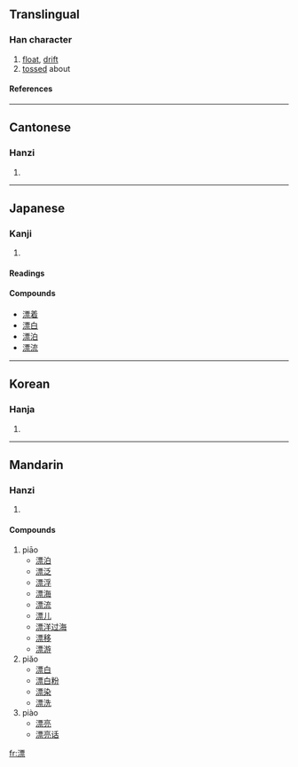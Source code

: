 ==Translingual==
===Han character===
{{Han char|rn=85|rad=水|as=11|sn=14|four=3119<sub>1</sub>|canj=水一田火 (EMWF)}}
# [[float]], [[drift]]
# [[toss]]ed about
====References====
{{Han ref|kx=0644.220|dkj=18102|dj=1053.010|hdz=31720.010|uh=6F02|ud=28418|bh=BA7D|bd=47741}}

----
==Cantonese==
===Hanzi===
{{yue-hanzi|jyut=|y=piu1, piu3}}
# {{defn|Cantonese}}

----
==Japanese==
===Kanji===
{{ja-kanji|grade=|rs=水11}}
# {{defn|Japanese}} 
====Readings====
{{ja-readings|on=[[ひょう]] (hyō)|kun=[[ただよう]] (tadayou)}}

====Compounds====
*[[漂着]]
*[[漂白]]
*[[漂泊]]
*[[漂流]]

----
==Korean==
===Hanja===
{{ko-hanja|hangeul=표|eumhun=|rv=pyo|mr=p'yo|y=phyo}}
# {{defn|Korean}}

----
==Mandarin==
===Hanzi===
{{cmn-hanzi|pin=[[piāo]] (piao1), [[piǎo]] (piao3), [[piào]] (piao4)|wg=p'iao<sup>1</sup>, p'iao<sup>3</sup>, p'iao<sup>4</sup>}}
# {{defn|Mandarin}}

====Compounds====
#piāo
#*[[漂泊]]
#*[[漂泛]]
#*[[漂浮]]
#*[[漂海]]
#*[[漂流]]
#*[[漂儿]]
#*[[漂洋过海]]
#*[[漂移]]
#*[[漂游]]
#piǎo
#*[[漂白]]
#*[[漂白粉]]
#*[[漂染]]
#*[[漂洗]]
#piào
#*[[漂亮]]
#*[[漂亮话]]

[[fr:漂]]
